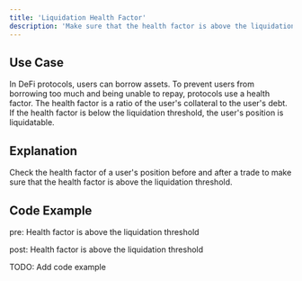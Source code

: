 ```yaml
---
title: 'Liquidation Health Factor'
description: 'Make sure that the health factor is above the liquidation threshold'
---
```


## Use Case

In DeFi protocols, users can borrow assets. To prevent users from borrowing too much and being unable to repay, protocols use a health factor.
The health factor is a ratio of the user's collateral to the user's debt. If the health factor is below the liquidation threshold, the user's position is liquidatable.

## Explanation

Check the health factor of a user's position before and after a trade to make sure that the health factor is above the liquidation threshold.

## Code Example

pre: Health factor is above the liquidation threshold

post: Health factor is above the liquidation threshold

TODO: Add code example
